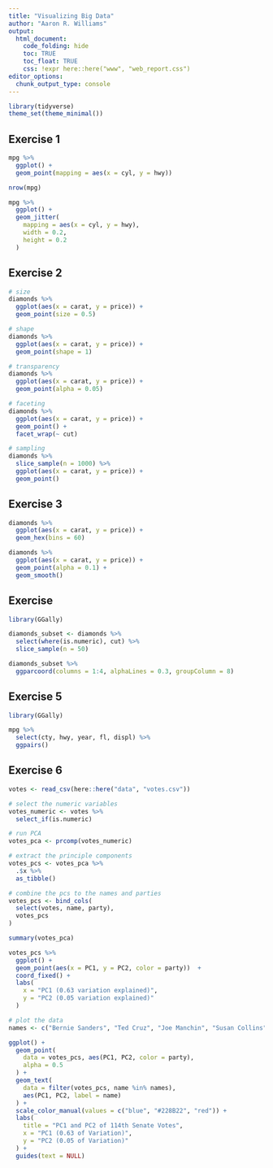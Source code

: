 ```yaml
---
title: "Visualizing Big Data"
author: "Aaron R. Williams"
output:
  html_document:
    code_folding: hide
    toc: TRUE
    toc_float: TRUE
    css: !expr here::here("www", "web_report.css")
editor_options:
  chunk_output_type: console
---
```


```r
library(tidyverse)
theme_set(theme_minimal())

```

## Exercise 1

```r
mpg %>%
  ggplot() +
  geom_point(mapping = aes(x = cyl, y = hwy))

nrow(mpg)

mpg %>%
  ggplot() +
  geom_jitter(
    mapping = aes(x = cyl, y = hwy),
    width = 0.2, 
    height = 0.2
  )

```

## Exercise 2

```r
# size
diamonds %>%
  ggplot(aes(x = carat, y = price)) +
  geom_point(size = 0.5)

# shape
diamonds %>%
  ggplot(aes(x = carat, y = price)) +
  geom_point(shape = 1)

# transparency
diamonds %>%
  ggplot(aes(x = carat, y = price)) +
  geom_point(alpha = 0.05)

# faceting
diamonds %>%
  ggplot(aes(x = carat, y = price)) +
  geom_point() +
  facet_wrap(~ cut)

# sampling
diamonds %>% 
  slice_sample(n = 1000) %>%
  ggplot(aes(x = carat, y = price)) +
  geom_point()

```

## Exercise 3

```r
diamonds %>% 
  ggplot(aes(x = carat, y = price)) +
  geom_hex(bins = 60)

diamonds %>% 
  ggplot(aes(x = carat, y = price)) +
  geom_point(alpha = 0.1) +
  geom_smooth()

```

## Exercise

```r
library(GGally)

diamonds_subset <- diamonds %>%
  select(where(is.numeric), cut) %>%
  slice_sample(n = 50) 

diamonds_subset %>%
  ggparcoord(columns = 1:4, alphaLines = 0.3, groupColumn = 8)

```

## Exercise 5

```r
library(GGally)

mpg %>%
  select(cty, hwy, year, fl, displ) %>%
  ggpairs()

```

## Exercise 6

```r
votes <- read_csv(here::here("data", "votes.csv"))

# select the numeric variables
votes_numeric <- votes %>%
  select_if(is.numeric)

# run PCA
votes_pca <- prcomp(votes_numeric)

# extract the principle components
votes_pcs <- votes_pca %>%
  .$x %>%
  as_tibble()

# combine the pcs to the names and parties
votes_pcs <- bind_cols(
  select(votes, name, party),
  votes_pcs
)

summary(votes_pca)

```

```r
votes_pcs %>%
  ggplot() +
  geom_point(aes(x = PC1, y = PC2, color = party))  +
  coord_fixed() +
  labs(
    x = "PC1 (0.63 variation explained)",  
    y = "PC2 (0.05 variation explained)"
  )

```

```r
# plot the data
names <- c("Bernie Sanders", "Ted Cruz", "Joe Manchin", "Susan Collins")

ggplot() +
  geom_point(
    data = votes_pcs, aes(PC1, PC2, color = party),
    alpha = 0.5
  ) +
  geom_text(
    data = filter(votes_pcs, name %in% names), 
    aes(PC1, PC2, label = name)
  ) +
  scale_color_manual(values = c("blue", "#228B22", "red")) +
  labs(
    title = "PC1 and PC2 of 114th Senate Votes",
    x = "PC1 (0.63 of Variation)",
    y = "PC2 (0.05 of Variation)"
  ) +
  guides(text = NULL)


```
